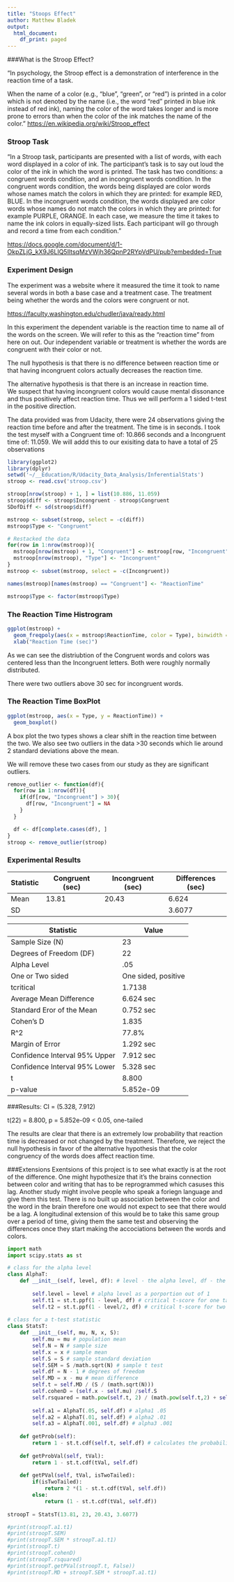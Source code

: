 ```yaml
---
title: "Stoops Effect"
author: Matthew Bladek
output:
  html_document:
    df_print: paged
---
```


###What is the Stroop Effect?

"In psychology, the Stroop effect is a demonstration of interference in the 
reaction time of a task.

When the name of a color (e.g., "blue", "green", or "red") is printed in a color
which is not denoted by the name (i.e., the word "red" printed in blue ink 
instead of red ink), naming the color of the word takes longer and is more prone 
to errors than when the color of the ink matches the name of the color."
<https://en.wikipedia.org/wiki/Stroop_effect>

### Stroop Task
"In a Stroop task, participants are presented with a list of words, with each 
word displayed in a color of ink. The participant’s task is to say out loud the 
color of the ink in which the word is printed. The task has two conditions: a congruent words condition, and an incongruent words condition. In the congruent 
words condition, the words being displayed are color words whose names match the colors in which they are printed: for example RED, BLUE. In the incongruent words
condition, the words displayed are color words whose names do not match the 
colors in which they are printed: for example PURPLE, ORANGE. In each case, we
measure the time it takes to name the ink colors in equally-sized lists. Each participant will go through and record a time from each condition."

<https://docs.google.com/document/d/1-OkpZLjG_kX9J6LIQ5IltsqMzVWjh36QpnP2RYpVdPU/pub?embedded=True>

### Experiment Design
The experiment was a website where it measured the time it took to name several 
words in both a base case and a treatment case.  The treatment being whether the 
words and the colors were congruent or not.

<https://faculty.washington.edu/chudler/java/ready.html>

In this experiment the dependent variable is the reaction time to name all of the
words on the screen.  We will refer to this as the "reaction time" from here on
out.  Our independent variable or treatment is whether the words are congruent
with their color or not.  

The null hypothesis is that there is no difference between reaction time or that
having incongruent colors actually decreases the reaction time.

The alternative hypothesis is that there is an increase in reaction time.  
We suspect that having incongruent colors would cause mental dissonance
and thus positively affect reaction time.  Thus we will perform a 1 sided t-test
in the positive direction.

The data provided was from Udacity, there were 24 observations giving the reaction
time before and after the treatment.  The time is in seconds.  I took the test
myself with a Congruent time of: 10.866 seconds and a Incongruent time of: 11.059.
We will addd this to our exisiting data to have a total of 25 observations

```r
library(ggplot2)
library(dplyr)
setwd('~/__Education/R/Udacity_Data_Analysis/InferentialStats')
stroop <- read.csv('stroop.csv')
```



```r
stroop[nrow(stroop) + 1, ] = list(10.886, 11.059)
stroop$diff <- stroop$Incongruent - stroop$Congruent
SDofDiff <- sd(stroop$diff)

mstroop <- subset(stroop, select = -c(diff))
mstroop$Type <- "Congruent"

# Restacked the data
for(row in 1:nrow(mstroop)){
  mstroop[nrow(mstroop) + 1, "Congruent"] <- mstroop[row, "Incongruent"] 
  mstroop[nrow(mstroop), "Type"] <- "Incongruent"
}
mstroop <- subset(mstroop, select = -c(Incongruent))

names(mstroop)[names(mstroop) == "Congruent"] <- "ReactionTime"

mstroop$Type <- factor(mstroop$Type)

```

### The Reaction Time Histrogram
```r
ggplot(mstroop) +
  geom_freqpoly(aes(x = mstroop$ReactionTime, color = Type), binwidth = 1) +
  xlab("Reaction Time (sec)")
```

As we can see the distriubtion of the Congruent words and colors was centered
less than the Incongruent letters.  Both were roughly normally distributed.

There were two outliers above 30 sec for incongruent words.

### The Reaction Time BoxPlot
```r
ggplot(mstroop, aes(x = Type, y = ReactionTime)) +
  geom_boxplot()
```

A box plot the two types shows a clear shift in the reaction time between the two.
We also see two outliers in the data >30 seconds which lie around 2 standard
deviations above the mean.  

We will remove these two cases from our study as they
are significant outliers.

```r
remove_outlier <- function(df){
  for(row in 1:nrow(df)){
    if(df[row, "Incongruent"] > 30){
      df[row, "Incongruent"] = NA
    }
  }

  df <- df[complete.cases(df), ]
}
stroop <- remove_outlier(stroop)
```

### Experimental Results

Statistic  |Congruent (sec) | Incongruent (sec) | Differences (sec)
-- | -- | -- | --
Mean | 13.81 | 20.43 | 6.624 
SD  | | | 3.6077

Statistic | Value  
-- | --
Sample Size (N) |  23
Degrees of Freedom (DF)  | 22
Alpha Level | .05
One or Two sided | One sided, positive
tcritical | 1.7138
Average Mean Difference | 6.624 sec
Standard Eror of the Mean | 0.752 sec
Cohen's D | 1.835
R^2 | 77.8%
Margin of Error | 1.292 sec
Confidence Interval 95% Upper | 7.912 sec
Confidence Interval 95% Lower | 5.328 sec
t | 8.800
p-value | 5.852e-09

###Results:
CI = (5.328, 7.912)

t(22) = 8.800, p = 5.852e-09 < 0.05, one-tailed

The results are clear that there is an extremely low probability that reaction
time is decreased or not changed by the treatment.  Therefore, we reject the null hypothesis in favor of the alternative hypothesis that the
color congruency of the words does affect reaction time.

###Extensions
Exentsions of this project is to see what exactly is at the root of the difference.
One might hypothesize that it's the brains connection between color and writing
that has to be reprogrammed which casuses this lag.  Another study might involve
people who speak a foriegn language and give them this test.  There is no built
up association between the color and the word in the brain therefore one would
not expect to see that there would be a lag.  A longitudinal extension of this
would be to take this same group over a period of time, giving them the same test
and observing the differences once they start making the accociations between
the words and colors.

```python
import math
import scipy.stats as st

# class for the alpha level
class AlphaT:
    def __init__(self, level, df): # level - the alpha level, df - the degrees of freedom
        
        self.level = level # alpha level as a porportion out of 1
        self.t1 = st.t.ppf(1 - level, df) # critical t-score for one tailed distribution
        self.t2 = st.t.ppf(1 - level/2, df) # critical t-score for two tailed distribution
   
# class for a t-test statistic
class StatsT:
    def __init__(self, mu, N, x, S):
        self.mu = mu # population mean
        self.N = N # sample size
        self.x = x # sample mean
        self.S = S # sample standard deviation
        self.SEM = S /math.sqrt(N) # sample t test
        self.df = N - 1 # degrees of freedom
        self.MD = x - mu # mean difference
        self.t = self.MD / (S / (math.sqrt(N)))
        self.cohenD = (self.x - self.mu) /self.S
        self.rsquared = math.pow(self.t, 2) / (math.pow(self.t,2) + self.df)
        
        self.a1 = AlphaT(.05, self.df) # alpha1 .05
        self.a2 = AlphaT(.01, self.df) # alpha2 .01
        self.a3 = AlphaT(.001, self.df) # alpha3 .001
    
    def getProb(self):
        return 1 - st.t.cdf(self.t, self.df) # calculates the probability from a given t-stat
    
    def getProbVal(self, tVal):
        return 1 - st.t.cdf(tVal, self.df)
    
    def getPVal(self, tVal, isTwoTailed):
        if(isTwoTailed):
            return 2 *(1 - st.t.cdf(tVal, self.df))
        else:
            return (1 - st.t.cdf(tVal, self.df))
            
stroopT = StatsT(13.81, 23, 20.43, 3.6077)

#print(stroopT.a1.t1)
#print(stroopT.SEM)
#print(stroopT.SEM * stroopT.a1.t1)
#print(stroopT.t)
#print(stroopT.cohenD)
#print(stroopT.rsquared)
#print(stroopT.getPVal(stroopT.t, False))
#print(stroopT.MD + stroopT.SEM * stroopT.a1.t1)

```
